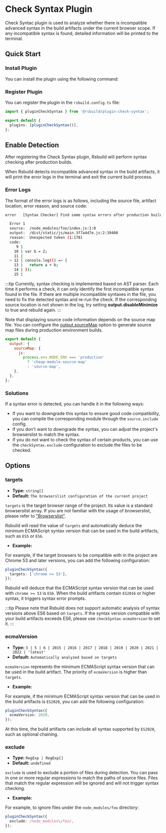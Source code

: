 # Check Syntax Plugin

Check Syntac plugin is used to analyze whether there is incompatible advanced syntax in the build artifacts under the current browser scope. If any incompatible syntax is found, detailed information will be printed to the terminal.

## Quick Start

### Install Plugin

You can install the plugin using the following command:


<PackageManagerTabs command="add @rsbuild/plugin-check-syntax -D" />

### Register Plugin

You can register the plugin in the `rsbuild.config.ts` file:

```ts title="rsbuild.config.ts"
import { pluginCheckSyntax } from '@rsbuild/plugin-check-syntax';

export default {
  plugins: [pluginCheckSyntax()],
};
```

## Enable Detection

After registering the Check Syntax plugin, Rsbuild will perform syntax checking after production builds.

When Rsbuild detects incompatible advanced syntax in the build artifacts, it will print the error logs in the terminal and exit the current build process.

### Error Logs

The format of the error logs is as follows, including the source file, artifact location, error reason, and source code:

```bash
error   [Syntax Checker] Find some syntax errors after production build:

  Error 1
  source:  /node_modules/foo/index.js:1:0
  output:  /dist/static/js/main.3f7a4d7e.js:2:39400
  reason:  Unexpected token (1:178)
  code:
     9 |
    10 | var b = 2;
    11 |
  > 12 | console.log(() => {
    13 |   return a + b;
    14 | });
    15 |
```

:::tip
Currently, syntax checking is implemented based on AST parser. Each time it performs a check, it can only identify the first incompatible syntax found in the file. If there are multiple incompatible syntaxes in the file, you need to fix the detected syntax and re-run the check.
If the corresponding source location is not shown in the log, try setting **output.disableMinimize** to true and rebuild again.
:::

Note that displaying source code information depends on the source map file. You can configure the [output.sourceMap](/config/output/source-map) option to generate source map files during production environment builds.

```js
export default {
  output: {
    sourceMap: {
      js:
        process.env.NODE_ENV === 'production'
          ? 'cheap-module-source-map'
          : 'source-map',
    },
  },
};
```

### Solutions

If a syntax error is detected, you can handle it in the following ways:

- If you want to downgrade this syntax to ensure good code compatibility, you can compile the corresponding module through the `source.include` config.
- If you don't want to downgrade the syntax, you can adjust the project's browserslist to match the syntax.
- If you do not want to check the syntax of certain products, you can use the `checkSyntax.exclude` configuration to exclude the files to be checked.

## Options

### targets

- **Type:** `string[]`
- **Default:** `The browserslist configuration of the current project`

`targets` is the target browser range of the project. Its value is a standard browserslist array. If you are not familiar with the usage of browserslist, please refer to ["Browserslist"](/guide/advanced/browser-compatibility).

Rsbuild will read the value of `targets` and automatically deduce the minimum ECMAScript syntax version that can be used in the build artifacts, such as `ES5` or `ES6`.

- **Example:**

For example, if the target browsers to be compatible with in the project are Chrome 53 and later versions, you can add the following configuration:

```ts
pluginCheckSyntax({
  targets: ['chrome >= 53'],
});
```

Rsbuild will deduce that the ECMAScript syntax version that can be used with `chrome >= 53` is `ES6`. When the build artifacts contain `ES2016` or higher syntax, it triggers syntax error prompts.

:::tip
Please note that Rsbuild does not support automatic analysis of syntax versions above ES6 based on `targets`. If the syntax version compatible with your build artifacts exceeds ES6, please use `checkSyntax.ecmaVersion` to set it.
:::

### ecmaVersion

- **Type:** `3 | 5 | 6 | 2015 | 2016 | 2017 | 2018 | 2019 | 2020 | 2021 | 2022 | 'latest'`
- **Default:** `Automatically analyzed based on targets`

`ecmaVersion` represents the minimum ECMAScript syntax version that can be used in the build artifact. The priority of `ecmaVersion` is higher than `targets`.

- **Example:**

For example, if the minimum ECMAScript syntax version that can be used in the build artifacts is `ES2020`, you can add the following configuration:

```ts
pluginCheckSyntax({
  ecmaVersion: 2020,
});
```

At this time, the build artifacts can include all syntax supported by `ES2020`, such as optional chaining.

### exclude

- **Type:** `RegExp | RegExp[]`
- **Default:** `undefined`

`exclude` is used to exclude a portion of files during detection. You can pass in one or more regular expressions to match the paths of source files. Files that match the regular expression will be ignored and will not trigger syntax checking.

- **Example:**

For example, to ignore files under the `node_modules/foo` directory:

```ts
pluginCheckSyntax({
  exclude: /node_modules\/foo/,
});
```
